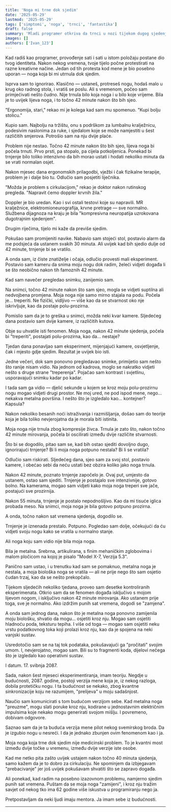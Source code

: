 ```yaml
---
title: 'Noga mi trne dok sjedim'
date: '2025-05-29'
lastmod: '2025-05-29'
tags: ['simptomi', 'noga', 'trnci', 'fantastika']
draft: false
summary: 'Mladi programer otkriva da trnci u nozi tijekom dugog sjedenja nisu posljedica lošeg položaja, već znakovi nečeg mnogo neobičnijeg.'
images: []
authors: ['Ivan_123']
---
```


Kad radiš kao programer, provođenje sati i sati u istom položaju postane dio tvog identiteta. Nakon nekog vremena, tvoje tijelo počne protestirati na razne kreativne načine. Jedan od tih protesta kod mene je bio posebno uporan — noga koja bi mi utrnula dok sjedim.

Isprva sam to ignorirao. Klasično — ustaneš, protreseš nogu, hodaš malo u krug oko radnog stola, i vratiš se poslu. Ali s vremenom, počeo sam primjećivati nešto čudno. Nije trnula bilo koja noga i u bilo koje vrijeme. Bila je to uvijek lijeva noga, i to točno 42 minute nakon što bih sjeo.

"Ergonomija, stari," rekao mi je kolega kad sam mu spomenuo. "Kupi bolju stolicu."

Kupio sam. Najbolju na tržištu, onu s podrškom za lumbalnu kralježnicu, podesivim naslonima za ruke, i sjedalom koje se može namjestiti u šest različitih smjerova. Potrošio sam na nju dvije plaće.

Problem nije nestao. Točno 42 minute nakon što bih sjeo, lijeva noga bi počela trnuti. Prvo prsti, pa stopalo, pa cijela potkoljenica. Ponekad bi trnjenje bilo toliko intenzivno da bih morao ustati i hodati nekoliko minuta da se vrati normalan osjet.

Nakon mjesec dana ergonomskih prilagodbi, vježbi i čak fizikalne terapije, problem je i dalje bio tu. Odlučio sam posjetiti liječnika.

"Možda je problem s cirkulacijom," rekao je doktor nakon rutinskog pregleda. "Napravit ćemo doppler krvnih žila."

Doppler je bio uredan. Kao i svi ostali testovi koje su napravili. MR kralježnice, elektromioneurografija, krvne pretrage — sve normalno. Službena dijagnoza na kraju je bila "kompresivna neuropatija uzrokovana dugotrajnim sjedenjem".

Drugim riječima, tijelo mi kaže da previše sjedim.

Pokušao sam promijeniti navike. Nabavio sam stojeći stol, postavio alarm da me podsjeća da ustanem svakih 30 minuta. Ali uvijek kad bih sjedio dulje od 42 minute, trnjenje bi se vratilo.

A onda sam, iz čiste znatiželje i očaja, odlučio provesti mali eksperiment. Postavio sam kameru da snima moju nogu dok radim, želeći vidjeti događa li se što neobično nakon tih famoznih 42 minute.

Kad sam navečer pregledao snimku, zanijemio sam.

Na snimci, točno 42 minute nakon što sam sjeo, mogla se vidjeti suptilna ali nedvojbena promjena. Moja noga nije samo mirno stajala na podu. Počela je... treperiti. Ne fizički, vidljivo — više kao da se stvarnost oko nje iskrivljuje, kao da postaje polu-prozirna.

Pomislio sam da je to greška u snimci, možda neki kvar kamere. Sljedećeg dana postavio sam dvije kamere, iz različitih kutova.

Obje su uhvatile isti fenomen. Moja noga, nakon 42 minute sjedenja, počela bi "treperiti", postajati polu-prozirna, kao da... nestaje?

Tjedan dana ponavljao sam eksperiment, mijenjajući kamere, osvjetljenje, čak i mjesto gdje sjedim. Rezultat je uvijek bio isti.

Jedne večeri, dok sam ponovno pregledavao snimke, primijetio sam nešto što ranije nisam vidio. Na jednom od kadrova, moglo se nakratko vidjeti nešto s druge strane "treperenja". Pojačao sam kontrast i svjetlinu, usporavajući snimku kadar po kadar.

I tada sam ga vidio — djelić sekunde u kojem se kroz moju polu-prozirnu nogu mogao vidjeti drugi prostor. Ne moj ured, ne pod ispod mene, nego... nekakva metalna površina. I nešto što je izgledalo kao... kontejner? Kapsula?

Nakon nekoliko besanih noći istraživanja i razmišljanja, došao sam do teorije koja je bila toliko nevjerojatna da je morala biti istinita.

Moja noga nije trnula zbog kompresije živca. Trnula je zato što, nakon točno 42 minute mirovanja, počela bi oscilirati između dvije različite stvarnosti.

Što bi se dogodilo, pitao sam se, kad bih ostao sjediti dovoljno dugo, ignorirajući trnjenje? Bi li moja noga potpuno nestala? Bi li se vratila?

Odlučio sam riskirati. Sljedećeg dana, sjeo sam za svoj stol, postavio kamere, i obećao sebi da neću ustati bez obzira koliko jako noga trnula.

Nakon 42 minute, poznato trnjenje započelo je. Ovaj put, umjesto da ustanem, ostao sam sjediti. Trnjenje je postajalo sve intenzivnije, gotovo bolno. Na kamerama, mogao sam vidjeti kako moja noga treperi sve jače, postajući sve prozirnija.

Nakon 55 minuta, trnjenje je postalo nepodnošljivo. Kao da mi tisuće iglica probada meso. Na snimci, moja noga je bila gotovo potpuno prozirna.

A onda, točno nakon sat vremena sjedenja, dogodilo se.

Trnjenje je iznenada prestalo. Potpuno. Pogledao sam dolje, očekujući da ću vidjeti svoju nogu kako se vratila u normalno stanje.

Ali noga koju sam vidio nije bila moja noga.

Bila je metalna. Srebrna, artikulirana, s finim mehaničkim zglobovima i malom pločicom na kojoj je pisalo "Model X-7, Verzija 5.3".

Panično sam ustao, i u trenutku kad sam se pomaknuo, metalna noga je nestala, a moja biološka noga se vratila — ali ne prije nego što sam osjetio čudan trzaj, kao da se nešto prekopčalo.

Tijekom sljedećih nekoliko tjedana, proveo sam desetke kontroliranih eksperimenata. Otkrio sam da se fenomen događa isključivo s mojom lijevom nogom, i isključivo nakon 42 minute mirovanja. Ako ustanem prije toga, sve je normalno. Ako izdržim punih sat vremena, dogodi se "zamjena".

A onda sam jednog dana, nakon što je metalna noga ponovno zamijenila moju biološku, shvatio da mogu... osjetiti kroz nju. Mogao sam osjetiti hladnoću poda, teksturu tepiha. I više od toga — mogao sam osjetiti neku vrstu podatkovnog toka koji prolazi kroz nju, kao da je spojena na neki vanjski sustav.

Usredotočio sam se na taj tok podataka, pokušavajući ga "pročitati" svojim umom. I, nevjerojatno, mogao sam. Bili su to fragmenti koda, dijelovi nečega što je izgledalo kao operativni sustav.

I datum. 17. svibnja 2087.

Sada, nakon šest mjeseci eksperimentiranja, imam teoriju. Negdje u budućnosti, 2087. godine, postoji verzija mene koja je, iz nekog razloga, dobila protetičku nogu. I ta budućnost se nekako, zbog kvantne sinkronizacije koju ne razumijem, "prelijeva" u moju sadašnjost.

Naučio sam komunicirati s tom budućom verzijom sebe. Kad metalna noga "preuzme", mogu slati poruke kroz nju, kodirane u jednostavnim električnim impulsima koje nekako mogu generirati svojom mišlju. I povremeno, dobivam odgovore.

Saznao sam da je ta buduća verzija mene pilot nekog svemirskog broda. Da je izgubio nogu u nesreći. I da je jednako zbunjen ovim fenomenom kao i ja.

Moja noga koja trne dok sjedim nije medicinski problem. To je kvantni most između dvije točke u vremenu, između dvije verzije iste osobe.

Kad me netko pita zašto uvijek ustajem nakon točno 40 minuta sjedenja, samo kažem da je to dobro za cirkulaciju. Ne spominjem da izbjegavam "prebacivanje" jer još uvijek pokušavam shvatiti što se zapravo događa.

Ali ponekad, kad radim na posebno izazovnom problemu, namjerno sjedim punih sat vremena. Puštam da se moja noga "zamijeni", i kroz nju tražim savjet od nekog tko ima 62 godine više iskustva u programiranju nego ja.

Pretpostavljam da neki ljudi imaju mentora. Ja imam sebe iz budućnosti.

<StoryDisclaimer />

---

<SymptomStoryForm />